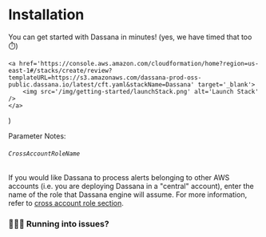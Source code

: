 # Installation

You can get started with Dassana in minutes! (yes, we have timed that too ⏱️)

	<a href='https://console.aws.amazon.com/cloudformation/home?region=us-east-1#/stacks/create/review?templateURL=https://s3.amazonaws.com/dassana-prod-oss-public.dassana.io/latest/cft.yaml&stackName=Dassana' target='_blank'>
		<img src='/img/getting-started/launchStack.png' alt='Launch Stack' />
	</a>
)


<LaunchStack />

Parameter Notes:

###### `CrossAccountRoleName`
If you would like Dassana to process alerts belonging to other AWS accounts (i.e. you are deploying Dassana in a "central" account), enter the name of the role that Dassana engine will assume.
For more information, refer to [cross account role section](./aws-cross-account-role).

### 🏃🏽‍♂️ Running into issues?


<Help />
